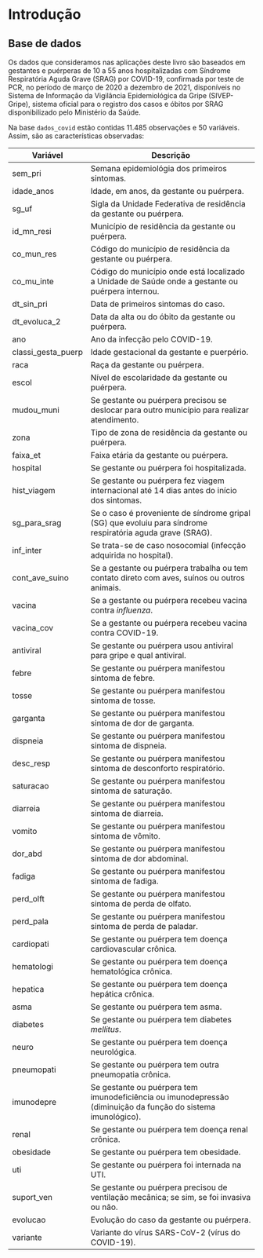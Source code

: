 # Introdução

## Base de dados

Os dados que consideramos nas aplicações deste livro são baseados em gestantes e puérperas de 10 a 55 anos hospitalizadas com Síndrome Respiratória Aguda Grave (SRAG) por COVID-19, confirmada por teste de PCR, no período de março de 2020 a dezembro de 2021, disponíveis no Sistema de Informação da Vigilância Epidemiológica da Gripe (SIVEP-Gripe), sistema oficial para o registro dos casos e óbitos por SRAG disponibilizado pelo Ministério da Saúde.

Na base `dados_covid` estão contidas 11.485 observações e 50 variáveis. Assim, são as características observadas:

| Variável           | Descrição                                                                                                     |
|--------------------|---------------------------------------------------------------------------------------------------------------|
| sem_pri            | Semana epidemiológia dos primeiros sintomas.                                                                  |
| idade_anos         | Idade, em anos, da gestante ou puérpera.                                                                      |
| sg_uf              | Sigla da Unidade Federativa de residência da gestante ou puérpera.                                            |
| id_mn_resi         | Município de residência da gestante ou puérpera.                                                              |
| co_mun_res         | Código do município de residência da gestante ou puérpera.                                                    |
| co_mu_inte         | Código do município onde está localizado a Unidade de Saúde onde a gestante ou puérpera internou.             |
| dt_sin_pri         | Data de primeiros sintomas do caso.                                                                           |
| dt_evoluca_2       | Data da alta ou do óbito da gestante ou puérpera.                                                             |
| ano                | Ano da infecção pelo COVID-19.                                                                                |
| classi_gesta_puerp | Idade gestacional da gestante e puerpério.                                                                    |
| raca               | Raça da gestante ou puérpera.                                                                                 |
| escol              | Nível de escolaridade da gestante ou puérpera.                                                                |
| mudou_muni         | Se gestante ou puérpera precisou se deslocar para outro município para realizar atendimento.                  |
| zona               | Tipo de zona de residência da gestante ou puérpera.                                                           |
| faixa_et           | Faixa etária da gestante ou puérpera.                                                                         |
| hospital           | Se gestante ou puérpera foi hospitalizada.                                                                    |
| hist_viagem        | Se gestante ou puérpera fez viagem internacional até 14 dias antes do início dos sintomas.                    |
| sg_para_srag       | Se o caso é proveniente de síndrome gripal (SG) que evoluiu para síndrome respiratória aguda grave (SRAG).    |
| inf_inter          | Se trata-se de caso nosocomial (infecção adquirida no hospital).                                              |
| cont_ave_suino     | Se a gestante ou puérpera trabalha ou tem contato direto com aves, suínos ou outros animais.                  |
| vacina             | Se a gestante ou puérpera recebeu vacina contra *influenza*.                                                  |
| vacina_cov         | Se a gestante ou puérpera recebeu vacina contra COVID-19.                                                     |
| antiviral          | Se gestante ou puérpera usou antiviral para gripe e qual antiviral.                                           |
| febre              | Se gestante ou puérpera manifestou sintoma de febre.                                                          |
| tosse              | Se gestante ou puérpera manifestou sintoma de tosse.                                                          |
| garganta           | Se gestante ou puérpera manifestou sintoma de dor de garganta.                                                |
| dispneia           | Se gestante ou puérpera manifestou sintoma de dispneia.                                                       |
| desc_resp          | Se gestante ou puérpera manifestou sintoma de desconforto respiratório.                                       |
| saturacao          | Se gestante ou puérpera manifestou sintoma de saturação.                                                      |
| diarreia           | Se gestante ou puérpera manifestou sintoma de diarreia.                                                       |
| vomito             | Se gestante ou puérpera manifestou sintoma de vômito.                                                         |
| dor_abd            | Se gestante ou puérpera manifestou sintoma de dor abdominal.                                                  |
| fadiga             | Se gestante ou puérpera manifestou sintoma de fadiga.                                                         |
| perd_olft          | Se gestante ou puérpera manifestou sintoma de perda de olfato.                                                |
| perd_pala          | Se gestante ou puérpera manifestou sintoma de perda de paladar.                                               |
| cardiopati         | Se gestante ou puérpera tem doença cardiovascular crônica.                                                    |
| hematologi         | Se gestante ou puérpera tem doença hematológica crônica.                                                      |
| hepatica           | Se gestante ou puérpera tem doença hepática crônica.                                                          |
| asma               | Se gestante ou puérpera tem asma.                                                                             |
| diabetes           | Se gestante ou puérpera tem diabetes *mellitus*.                                                              |
| neuro              | Se gestante ou puérpera tem doença neurológica.                                                               |
| pneumopati         | Se gestante ou puérpera tem outra pneumopatia crônica.                                                        |
| imunodepre         | Se gestante ou puérpera tem imunodeficiência ou imunodepressão (diminuição da função do sistema imunológico). |
| renal              | Se gestante ou puérpera tem doença renal crônica.                                                             |
| obesidade          | Se gestante ou puérpera tem obesidade.                                                                        |
| uti                | Se gestante ou puérpera foi internada na UTI.                                                                 |
| suport_ven         | Se gestante ou puérpera precisou de ventilação mecânica; se sim, se foi invasiva ou não.                      |
| evolucao           | Evolução do caso da gestante ou puérpera.                                                                     |
| variante           | Variante do vírus SARS-CoV-2 (vírus do COVID-19).                                                             |

